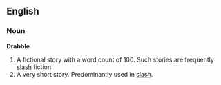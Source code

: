 ==English==
===Noun===
'''Drabble'''
# A fictional story with a word count of 100. Such stories are frequently [[slash]] fiction.
# A very short story. Predominantly used in [[slash]].